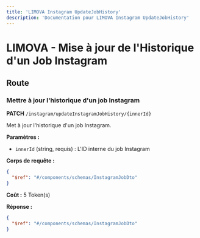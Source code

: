 ```yaml
---
title: 'LIMOVA Instagram UpdateJobHistory'
description: 'Documentation pour LIMOVA Instagram UpdateJobHistory'
---
```


# LIMOVA - Mise à jour de l'Historique d'un Job Instagram

## Route

### Mettre à jour l'historique d'un job Instagram
**PATCH** `/instagram/updateInstagramJobHistory/{innerId}`

Met à jour l'historique d'un job Instagram.

**Paramètres :**
- `innerId` (string, requis) : L'ID interne du job Instagram

**Corps de requête :**
```json
{
  "$ref": "#/components/schemas/InstagramJobDto"
}
```

**Coût :** 5 Token(s)

**Réponse :**
```json
{
  "$ref": "#/components/schemas/InstagramJobDto"
}
``` 
